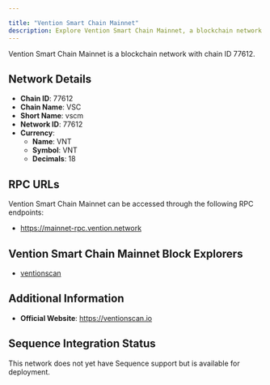 ```yaml
---

title: "Vention Smart Chain Mainnet"
description: Explore Vention Smart Chain Mainnet, a blockchain network with chain ID 77612. Learn about its native currency, VNT, and how to interact with the network.
---
```




Vention Smart Chain Mainnet is a blockchain network with chain ID 77612.

## Network Details

- **Chain ID**: 77612
- **Chain Name**: VSC
- **Short Name**: vscm
- **Network ID**: 77612
- **Currency**: 
  - **Name**: VNT
  - **Symbol**: VNT
  - **Decimals**: 18

## RPC URLs

Vention Smart Chain Mainnet can be accessed through the following RPC endpoints:

- https://mainnet-rpc.vention.network

## Vention Smart Chain Mainnet Block Explorers

- [ventionscan](https://ventionscan.io)

## Additional Information

- **Official Website**: https://ventionscan.io

## Sequence Integration Status

This network does not yet have Sequence support but is available for deployment.
